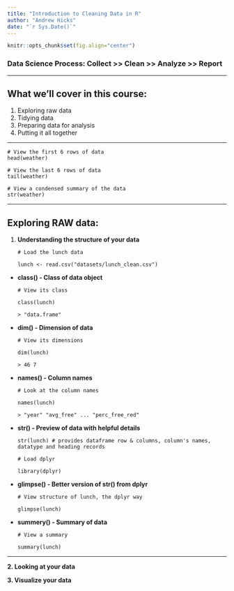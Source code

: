 ```yaml
---
title: "Introduction to Cleaning Data in R"
author: "Andrew Hicks"
date: "`r Sys.Date()`"
---
```


```r
knitr::opts_chunk$set(fig.align="center")
```


### Data Science Process: Collect >> Clean >> Analyze >> Report

---

## What we'll cover in this course:
1. Exploring raw data
2. Tidying data
3. Preparing data for analysis
4. Putting it all together

---   

```
# View the first 6 rows of data
head(weather)

# View the last 6 rows of data
tail(weather)

# View a condensed summary of the data
str(weather)
```

---

## Exploring RAW data:
1. **Understanding the structure of your data**

    ```
    # Load the lunch data

    lunch <- read.csv("datasets/lunch_clean.csv")
    ```

- **class() - Class of data object**

    ```
    # View its class

    class(lunch)

    > "data.frame"
    ```

- **dim() - Dimension of data**

    ```
    # View its dimensions

    dim(lunch)

    > 46 7
    ```

- **names() - Column names**

    ```
    # Look at the column names

    names(lunch)

    > "year" "avg_free" ... "perc_free_red"
    ```

- **str() - Preview of data with helpful details**

    ```
    str(lunch) # provides dataframe row & columns, column's names, datatype and heading records

    # Load dplyr

    library(dplyr)
    ```

- **glimpse() - Better version of str() from dplyr**

    ```
    # View structure of lunch, the dplyr way

    glimpse(lunch)
    ```

- **summery() - Summary of data**
    
    ```  
    # View a summary      

    summary(lunch)
    ```

---

**2. Looking at your data**

**3. Visualize your data**


 

 
